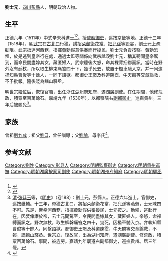 {{Otheruses|other=名为刘士元的其他人物|劉啓先}}
{{明清人物信息框
| 姓名 = 劉士元
| 原名 =
| 圖片名稱= 
| 圖片大小 =
| 圖片說明 = 
| 最高職務 = 巡撫貴州都察院右副都御史
| 國家 = 大明 
| 爵位 =
| 籍貫 = 四川成都府彭縣
| 族裔 = 
| 字號 = 字士元
| 諡號 =
| 出生日期 = 生年不詳
| 出生地點 =
| 逝世日期 = 卒年不詳 
| 逝世地點 =
| 墓葬 =
| 配偶 = 
| 親屬 = 
| 出身 =
* 四川鄉試第七十□名舉人。
* 正德六年辛未科同進士出身
| 經歷 =
| 著作 =  
}}

'''劉士元'''，[[四川|四川]][[彭縣|彭縣]]人，明朝政治人物。

== 生平 ==
正德六年（1511年）中式辛未科進士<ref>{{Cite book|title=《皇明贡举考》卷五|last=（明）[[张朝瑞|张朝瑞]]|first=|publisher=《续修四库全书》史部第828册|year=|isbn=|location=|pages=}}</ref><ref>{{Cite book|title=贡举志五种 上|last=鲁小俊，江俊伟著|first=|publisher=武汉：武汉大学出版社|year=2009|isbn=978-7-307-07043-1|location=|pages=}}</ref>。授[[監察御史|監察御史]]，巡按京畿等地。正德十三年（1518年），[[明武宗|明武宗]]在[[古北口|古北口]]行獵，講招[[朵顏衞|朵顏衞]][[花當|花當]]、[[把兒孫|把兒孫]]等設宴，劉士元上疏勸阻。武宗抵達河西務，指揮[[黃勳|黃勳]]假意供奉而行擾民，劉士元負責按察。黃勳恐懼，於是逃到皇帝行在處，通過太監等關係向武宗詆毀劉士元，稱其聽聞皇帝駕到，而命民間盡嫁其女，藏匿婦人。武宗聽後大怒，命其裸背捆綁面訊。當時在野外沒有廷杖，所以取生柳束痛笞四十下，幾乎死去，放置于檻車馳入京，并一同逮捕知縣[[曹俊|曹俊]]等十餘人，一同下[[詔獄|詔獄]]。都御史[[王璟|王璟]]及科道[[陳霑|陳霑]]、[[牛天麟|牛天麟]]等交章論救，不予批報。隨後貶為麟山驛丞。

明世宗繼位后，恢復官職，出任浙江[[湖州府|湖州府]][[知府|知府]]，遷[[湖廣|湖廣]]副使。在任期間，他修荒政，積粟至百萬餘石。嘉靖九年（1530年），以都察院右[[副都御史|副都御史]]，巡撫貴州。三年后被罷免<ref>[[清|清]]·[[张廷玉|张廷玉]]等，《[[明史|明史]]》（卷188）：劉士元，彭縣人。正德六年進士。官御史，巡按畿輔。十三年，帝獵古北口，將招朵顏衞花當、把兒孫等燕勞，士元陳四不可。先是，帝幸河西務，指揮黃勳假供奉擾民，士元按之。勳懼，逃赴行在，因嬖倖譖於帝，云士元聞駕至，令民間盡嫁其女，藏匿婦人。帝怒，命裸縛面訊之。野次無杖，取生柳榦痛笞之四十，幾死，囚檻車馳入京。幷執知縣曹俊等十餘人，同繫詔獄。都御史王璟及科道陳霑、牛天麟等交章論救，不報，謫麟山驛丞。世宗立，復故官，出為湖州知府，遷湖廣副使。修荒政，積粟百萬餘石。事聞，被旌勞。嘉靖九年屢遷右副都御史，巡撫貴州。居三年罷。</ref>。

== 家族 ==
曾祖[[劉九成|劉九成]]；祖父[[劉□|劉□]]，曾任訓導；父[[劉諭|劉諭]]，母李氏<ref>{{Cite book|title=天一阁藏明代科举录选刊 登科录 点校本|last=龚延明主编|first=|publisher=宁波出版社|year=2016|isbn=978-7-5526-2320-8|location=宁波|pages=|quote=《天一閣藏明代科舉錄選刊.登科錄》之《正德六年辛未科進士登科錄》}}</ref>。

==参考文献==
{{reflist}}

{{正德六年辛未科殿試金榜}}

{{Authority control}}

{{DEFAULTSORT:Liu刘}}
[[Category:劉姓|Category:劉姓]]
[[Category:彭县人|Category:彭县人]]
[[Category:明朝監察御史|Category:明朝監察御史]]
[[Category:明朝貴州巡撫|Category:明朝貴州巡撫]]
[[Category:明朝湖廣按察司副使|Category:明朝湖廣按察司副使]]
[[Category:明朝湖州府知府|Category:明朝湖州府知府]]
[[Category:明朝驛丞|Category:明朝驛丞]]